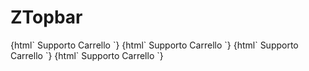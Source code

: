 
<Meta title="Navigation/ZAppTopbar" component="z-app-topbar" />

# ZTopbar

<Preview>
  <Story name="ZAppTopbar dark not logged">
    {html`<z-app-topbar hashtag="via crucis">
      <z-logo
        slot="${text("slot", "logo")}"
        width="${number("width", 138)}"
        height="${number("height", 36)}"
        imagealt="${text("imagealt", "zanichelli-logo")}"
        link="${text("link", "https://www.zanichelli.it")}"
        targetblank
      ></z-logo>
      <z-link
        textcolor="${text("textcolor", "white")}"
        big
        icon="${text("icon", "support-filled")}"
        slot="actions"
        href="${text("href", "#")}"
        >Supporto</z-link
      >
      <z-link
        textcolor="${text("textcolor", "white")}"
        big
        icon="${text("icon", "shopping-cart-filled")}"
        slot="actions"
        href="${text("href", "#")}"
        >Carrello</z-link
      >
      <z-user-dropdown
        userfullname="${text(
          "userfullname",
          "docente di calabresi per italiani"
        )}"
        logged="${text("logged", "false")}"
        slot="login"
      ></z-user-dropdown>
      <z-app-switcher slot="app-switcher"></z-app-switcher>
    </z-app-topbar>`}
  </Story>
  <Story name="ZAppTopbar dark logged">
    {html`<z-app-topbar hashtag="faresci" logged>
      <z-logo
        slot="${text("slot", "logo")}"
        width="${number("width", 138)}"
        height="${number("height", 36)}"
        imagealt="${text("imagealt", "zanichelli-logo")}"
        link="${text("link", "https://www.zanichelli.it")}"
        targetblank
      ></z-logo>
      <z-link
        textcolor="${text("textcolor", "white")}"
        big
        icon="${text("icon", "support-filled")}"
        slot="actions"
        href="${text("href", "#")}"
        >Supporto</z-link
      >
      <z-link
        iswhite
        big
        icon="${text("icon", "shopping-cart-filled")}"
        slot="actions"
        href="${text("href", "#")}"
        >Carrello</z-link
      >
      <z-user-dropdown
        userfullname="${text("userfullname", "Fabio Funzionario")}"
        logged="${boolean("logged", true)}"
        slot="login"
        menucontent='[{"label":"Profilo", "link":"http://www.zanichelli.it", "icon":"arrow-quad-north-east"}, {"label":"I Tuoi Ordini", "link":"http://www.zanichelli.it", "icon":"exit"},{"label":"Esci", "link":"http://www.google.it", "icon":"enter"}]'
      >
      </z-user-dropdown>
      <z-app-switcher slot="app-switcher"></z-app-switcher>
    </z-app-topbar>`}
  </Story>
  <Story name="ZAppTopbar light not logged">
    {html`<z-app-topbar theme="${text("theme", "light")}" hashtag="faresci">
      <z-logo
        slot="${text("slot", "logo")}"
        width="${number("width", 138)}"
        height="${number("height", 36)}"
        imagealt="${text("imagealt", "zanichelli-logo")}"
        link="${text("link", "https://www.zanichelli.it")}"
        targetblank
      ></z-logo>
      <z-link
        textcolor="${text("textcolor", "black")}"
        big
        icon="${text("icon", "support-filled")}"
        slot="actions"
        href="${text("href", "#")}"
        >Supporto</z-link
      >
      <z-link
        textcolor="${text("textcolor", "black")}"
        big
        icon="${text("icon", "shopping-cart-filled")}"
        slot="actions"
        href="${text("href", "#")}"
        >Carrello</z-link
      >
      <z-user-dropdown
        theme="${text("theme", "light")}"
        userfullname="${text(
          "userfullname",
          "docente di calabresi per italiani"
        )}"
        logged="${boolean("logged", false)}"
        slot="login"
      ></z-user-dropdown>
      <z-app-switcher
        theme="${text("theme", "light")}"
        slot="app-switcher"
      ></z-app-switcher>
    </z-app-topbar>`}
  </Story>
  <Story name="ZAppTopbar light logged">
    {html`<z-app-topbar
      theme="${text("theme", "light")}"
      hashtag="faresci"
      logged
    >
      <z-logo
        slot="${text("slot", "logo")}"
        width="${number("width", 138)}"
        height="${number("height", 36)}"
        imagealt="${text("imagealt", "zanichelli-logo")}"
        link="${text("link", "https://www.zanichelli.it")}"
        targetblank
      ></z-logo>
      <z-link
        textcolor="${text("textcolor", "black")}"
        big
        icon="${text("icon", "support-filled")}"
        slot="actions"
        href="${text("href", "#")}"
        >Supporto</z-link
      >
      <z-link
        textcolor="${text("textcolor", "black")}"
        big
        icon="${text("icon", "shopping-cart-filled")}"
        slot="actions"
        href="${text("href", "#")}"
        >Carrello</z-link
      >
      <z-user-dropdown
        theme="${text("theme", "light")}"
        userfullname="${text("userfullname", "Dario Docente")}"
        logged="${text("logged", "true")}"
        slot="login"
        menucontent='[{"label":"Profilo", "link":"http://www.zanichelli.it", "icon":"arrow-quad-north-east"}, {"label":"I Tuoi Ordini", "link":"http://www.zanichelli.it", "icon":"exit"},{"label":"Esci", "link":"http://www.google.it", "icon":"enter"}]'
      >
      </z-user-dropdown>
      <z-app-switcher
        theme="${text("theme", "light")}"
        id="app-switcher-2"
        slot="app-switcher"
      ></z-app-switcher>
    </z-app-topbar>`}
  </Story>
</Preview>

<Props of="z-topbar" />
